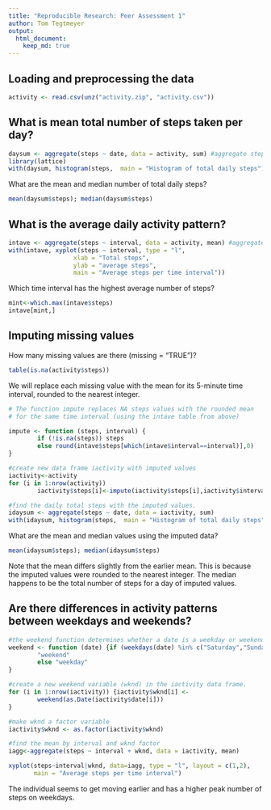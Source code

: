 ```yaml
---
title: "Reproducible Research: Peer Assessment 1"
author: Tom Tegtmeyer
output: 
  html_document:
    keep_md: true
---
```



## Loading and preprocessing the data
```r
activity <- read.csv(unz("activity.zip", "activity.csv"))

```

## What is mean total number of steps taken per day?

```r
daysum <- aggregate(steps ~ date, data = activity, sum) #aggregate steps by date
library(lattice)
with(daysum, histogram(steps,  main = "Histogram of total daily steps"))
```

What are the mean and median number of total daily steps?
```r
mean(daysum$steps); median(daysum$steps)
```

## What is the average daily activity pattern?
```r
intave <- aggregate(steps ~ interval, data = activity, mean) #aggregate steps by interval
with(intave, xyplot(steps ~ interval, type = "l", 
                  xlab = "Total steps", 
                  ylab = "average steps", 
                  main = "Average steps per time interval"))
```

Which time interval has the highest average number of steps? 

```r
mint<-which.max(intave$steps)
intave[mint,]
```
## Imputing missing values
How many missing values are there (missing = "TRUE")?
```r
table(is.na(activity$steps))
```

We will replace each missing value with the mean for its 5-minute time interval, rounded to the nearest integer.

```r
# The function impute replaces NA steps values with the rounded mean
# for the same time interval (using the intave table from above)

impute <- function (steps, interval) {
        if (!is.na(steps)) steps 
        else round(intave$steps[which(intave$interval==interval)],0)
}

#create new data frame iactivity with imputed values
iactivity<-activity
for (i in 1:nrow(activity)) 
        iactivity$steps[i]<-impute(iactivity$steps[i],iactivity$interval[i])

#find the daily total steps with the imputed values.
idaysum <- aggregate(steps ~ date, data = iactivity, sum)
with(idaysum, histogram(steps,  main = "Histogram of total daily steps"))
```

What are the mean and median values using the imputed data?

```r
mean(idaysum$steps); median(idaysum$steps)
```

Note that the mean differs slightly from the earlier mean. This is because the imputed values were rounded to the nearest integer. The median happens to be the total number of steps for a day of imputed values.

## Are there differences in activity patterns between weekdays and weekends?
```r
#the weekend function determines whether a date is a weekday or weekend.
weekend <- function (date) {if (weekdays(date) %in% c("Saturday","Sunday"))
        "weekend"
        else "weekday"
}

#create a new weekend variable (wknd) in the iactivity data frame.
for (i in 1:nrow(iactivity)) {iactivity$wknd[i] <-
        weekend(as.Date(iactivity$date[i]))
}

#make wknd a factor variable 
iactivity$wknd <- as.factor(iactivity$wknd)

#find the mean by interval and wknd factor
iagg<-aggregate(steps ~ interval + wknd, data = iactivity, mean)

xyplot(steps~interval|wknd, data=iagg, type = "l", layout = c(1,2),
       main = "Average steps per time interval")
```

The individual seems to get moving earlier and has a higher peak number of steps on weekdays.